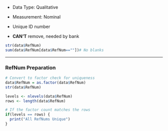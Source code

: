 -   Data Type: Qualitative

-   Measurement: Nominal

-   Unique ID number

-   **CAN'T** remove, needed by bank

```r
str(data$RefNum)
sum(data$RefNum[data$RefNum==""])# No blanks
```

------------------------------------------------------------------------

### RefNum Preparation

```r
# Convert to factor check for uniqueness 
data$RefNum = as.factor(data$RefNum)  
str(data$RefNum)

levels <- nlevels(data$RefNum)  
rows <- length(data$RefNum)  

# If the factor count matches the rows 
if(levels == rows) {   
  print("All RefNums Unique") 
}
```
